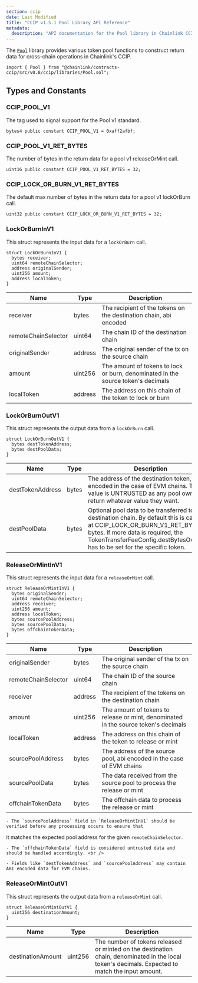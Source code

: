 ```yaml
---
section: ccip
date: Last Modified
title: "CCIP v1.5.1 Pool Library API Reference"
metadata:
  description: "API documentation for the Pool library in Chainlink CCIP v1.5.1, providing token pool functions for cross-chain operations."
---
```



<CcipCommon callout="importCCIPPackage151" />

The [`Pool`](https://github.com/smartcontractkit/ccip/blob/release/contracts-ccip-1.5.1/contracts/src/v0.8/ccip/libraries/Pool.sol) library provides various token pool functions to construct return data for cross-chain operations in Chainlink's CCIP.

```solidity
import { Pool } from "@chainlink/contracts-ccip/src/v0.8/ccip/libraries/Pool.sol";
```

## Types and Constants

### CCIP_POOL_V1

The tag used to signal support for the Pool v1 standard.

```solidity
bytes4 public constant CCIP_POOL_V1 = 0xaff2afbf;
```

### CCIP_POOL_V1_RET_BYTES

The number of bytes in the return data for a pool v1 releaseOrMint call.

```solidity
uint16 public constant CCIP_POOL_V1_RET_BYTES = 32;
```

### CCIP_LOCK_OR_BURN_V1_RET_BYTES

The default max number of bytes in the return data for a pool v1 lockOrBurn call.

```solidity
uint32 public constant CCIP_LOCK_OR_BURN_V1_RET_BYTES = 32;
```

### LockOrBurnInV1

This struct represents the input data for a `lockOrBurn` call.

```solidity
struct LockOrBurnInV1 {
  bytes receiver;
  uint64 remoteChainSelector;
  address originalSender;
  uint256 amount;
  address localToken;
}
```

| Name                | Type    | Description                                                                      |
| ------------------- | ------- | -------------------------------------------------------------------------------- |
| receiver            | bytes   | The recipient of the tokens on the destination chain, abi encoded                |
| remoteChainSelector | uint64  | The chain ID of the destination chain                                            |
| originalSender      | address | The original sender of the tx on the source chain                                |
| amount              | uint256 | The amount of tokens to lock or burn, denominated in the source token's decimals |
| localToken          | address | The address on this chain of the token to lock or burn                           |

### LockOrBurnOutV1

This struct represents the output data from a `lockOrBurn` call.

```solidity
struct LockOrBurnOutV1 {
  bytes destTokenAddress;
  bytes destPoolData;
}
```

| Name             | Type  | Description                                                                                                                                                                                                                                    |
| ---------------- | ----- | ---------------------------------------------------------------------------------------------------------------------------------------------------------------------------------------------------------------------------------------------- |
| destTokenAddress | bytes | The address of the destination token, abi encoded in the case of EVM chains. This value is UNTRUSTED as any pool owner can return whatever value they want.                                                                                    |
| destPoolData     | bytes | Optional pool data to be transferred to the destination chain. By default this is capped at CCIP_LOCK_OR_BURN_V1_RET_BYTES bytes. If more data is required, the TokenTransferFeeConfig.destBytesOverhead has to be set for the specific token. |

### ReleaseOrMintInV1

This struct represents the input data for a `releaseOrMint` call.

```solidity
struct ReleaseOrMintInV1 {
  bytes originalSender;
  uint64 remoteChainSelector;
  address receiver;
  uint256 amount;
  address localToken;
  bytes sourcePoolAddress;
  bytes sourcePoolData;
  bytes offchainTokenData;
}
```

| Name                | Type    | Description                                                                         |
| ------------------- | ------- | ----------------------------------------------------------------------------------- |
| originalSender      | bytes   | The original sender of the tx on the source chain                                   |
| remoteChainSelector | uint64  | The chain ID of the source chain                                                    |
| receiver            | address | The recipient of the tokens on the destination chain                                |
| amount              | uint256 | The amount of tokens to release or mint, denominated in the source token's decimals |
| localToken          | address | The address on this chain of the token to release or mint                           |
| sourcePoolAddress   | bytes   | The address of the source pool, abi encoded in the case of EVM chains               |
| sourcePoolData      | bytes   | The data received from the source pool to process the release or mint               |
| offchainTokenData   | bytes   | The offchain data to process the release or mint                                    |

<Aside type="note">

    - The `sourcePoolAddress` field in `ReleaseOrMintInV1` should be verified before any processing occurs to ensure that

it matches the expected pool address for the given `remoteChainSelector`. <br />

    - The `offchainTokenData` field is considered untrusted data and should be handled accordingly. <br />

    - Fields like `destTokenAddress` and `sourcePoolAddress` may contain ABI encoded data for EVM chains.

</Aside>

### ReleaseOrMintOutV1

This struct represents the output data from a `releaseOrMint` call.

```solidity
struct ReleaseOrMintOutV1 {
  uint256 destinationAmount;
}
```

| Name              | Type    | Description                                                                                                                                      |
| ----------------- | ------- | ------------------------------------------------------------------------------------------------------------------------------------------------ |
| destinationAmount | uint256 | The number of tokens released or minted on the destination chain, denominated in the local token's decimals. Expected to match the input amount. |
